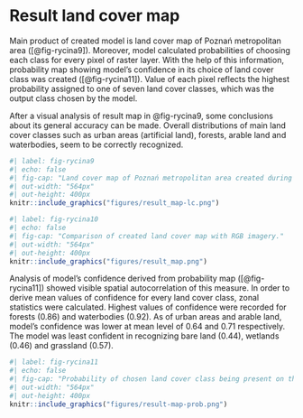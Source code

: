 # Result land cover map {#sec-results-map}

Main product of created model is land cover map of Poznań metropolitan area ([@fig-rycina9]).
Moreover, model calculated probabilities of choosing each class for every pixel of raster layer.
With the help of this information, probability map showing model's confidence in its choice of land cover class was created ([@fig-rycina11]).
Value of each pixel reflects the highest probability assigned to one of seven land cover classes, which was the output class chosen by the model.

After a visual analysis of result map in @fig-rycina9, some conclusions about its general accuracy can be made.
Overall distributions of main land cover classes such as urban areas (artificial land), forests, arable land and waterbodies, seem to be correctly recognized.

```r
#| label: fig-rycina9
#| echo: false
#| fig-cap: "Land cover map of Poznań metropolitan area created during this study."
#| out-width: "564px"
#| out-height: 400px
knitr::include_graphics("figures/result_map-lc.png")
```

```r
#| label: fig-rycina10
#| echo: false
#| fig-cap: "Comparison of created land cover map with RGB imagery."
#| out-width: "564px"
#| out-height: 400px
knitr::include_graphics("figures/result_map.png")
```

Analysis of model's confidence derived from probability map ([@fig-rycina11]) showed visible spatial autocorrelation of this measure.
In order to derive mean values of confidence for every land cover class, zonal statistics were calculated.
Highest values of confidence were recorded for forests (0.86) and waterbodies (0.92).
As of urban areas and arable land, model's confidence was lower at mean level of 0.64 and 0.71 respectively.
The model was least confident in recognizing bare land (0.44), wetlands (0.46) and grassland (0.57).

```r
#| label: fig-rycina11
#| echo: false
#| fig-cap: "Probability of chosen land cover class being present on the ground. This can be treated as confidence of model on its results."
#| out-width: "564px"
#| out-height: 400px
knitr::include_graphics("figures/result-map-prob.png")
```
